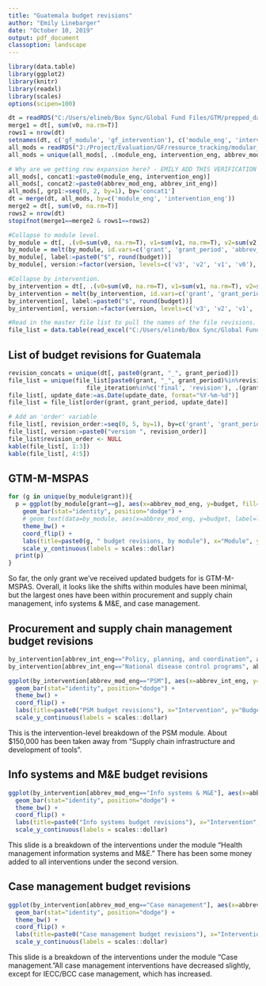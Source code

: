 ```yaml
---
title: "Guatemala budget revisions"
author: "Emily Linebarger"
date: "October 10, 2019"
output: pdf_document
classoption: landscape
---
```


```r
library(data.table)
library(ggplot2)
library(knitr)
library(readxl)
library(scales)
options(scipen=100)

dt = readRDS("C:/Users/elineb/Box Sync/Global Fund Files/GTM/prepped_data/budget_revisions.rds") #This is at the intervention, year, quarter level. 
merge1 = dt[, sum(v0, na.rm=T)]
rows1 = nrow(dt)
setnames(dt, c('gf_module', 'gf_intervention'), c('module_eng', 'intervention_eng'))
all_mods = readRDS("J:/Project/Evaluation/GF/resource_tracking/modular_framework_mapping/all_interventions.rds")
all_mods = unique(all_mods[, .(module_eng, intervention_eng, abbrev_mod_eng, abbrev_int_eng)])

# Why are we getting row expansion here? - EMILY ADD THIS VERIFICATION TO PREP MODULE MAP CODE. 
all_mods[, concat1:=paste0(module_eng, intervention_eng)]
all_mods[, concat2:=paste0(abbrev_mod_eng, abbrev_int_eng)]
all_mods[, grp1:=seq(0, 2, by=1), by='concat1']
dt = merge(dt, all_mods, by=c('module_eng', 'intervention_eng'))
merge2 = dt[, sum(v0, na.rm=T)]
rows2 = nrow(dt)
stopifnot(merge1==merge2 & rows1==rows2)

#Collapse to module level. 
by_module = dt[, .(v0=sum(v0, na.rm=T), v1=sum(v1, na.rm=T), v2=sum(v2, na.rm=T), v3=sum(v3, na.rm=T)), by=c('grant', 'grant_period', 'abbrev_mod_eng')]
by_module = melt(by_module, id.vars=c('grant', 'grant_period', 'abbrev_mod_eng'), value.name="budget", variable.name="version")
by_module[, label:=paste0("$", round(budget))]
by_module[, version:=factor(version, levels=c('v3', 'v2', 'v1', 'v0'), labels=c('v3', 'v2', 'v1', 'v0'))] #Reverse this factoring so it shows up on the graph in the right order. 

#Collapse by intervention. 
by_intervention = dt[, .(v0=sum(v0, na.rm=T), v1=sum(v1, na.rm=T), v2=sum(v2, na.rm=T), v3=sum(v3, na.rm=T)), by=c('grant', 'grant_period', 'abbrev_mod_eng', 'abbrev_int_eng')]
by_intervention = melt(by_intervention, id.vars=c('grant', 'grant_period', 'abbrev_mod_eng', 'abbrev_int_eng'), value.name="budget", variable.name="version")
by_intervention[, label:=paste0("$", round(budget))]
by_intervention[, version:=factor(version, levels=c('v3', 'v2', 'v1', 'v0'), labels=c('v3', 'v2', 'v1', 'v0'))] #Reverse this factoring so it shows up on the graph in the right order. 

#Read in the master file list to pull the names of the file revisions. 
file_list = data.table(read_excel("C:/Users/elineb/Box Sync/Global Fund Files/master_file_list.xlsx"))

```

## List of budget revisions for Guatemala
```r
revision_concats = unique(dt[, paste0(grant, "_", grant_period)])
file_list = unique(file_list[paste0(grant, "_", grant_period)%in%revision_concats & data_source=="budget" & 
                      file_iteration%in%c('final', 'revision'), .(grant, grant_period, file_name, update_date)])
file_list[, update_date:=as.Date(update_date, format="%Y-%m-%d")]
file_list = file_list[order(grant, grant_period, update_date)]

# Add an 'order' variable
file_list[, revision_order:=seq(0, 5, by=1), by=c('grant', 'grant_period')]
file_list[, version:=paste0("version ", revision_order)]
file_list$revision_order <- NULL
kable(file_list[, 1:3])
kable(file_list[, 4:5])
```

## GTM-M-MSPAS
```r
for (g in unique(by_module$grant)){
  p = ggplot(by_module[grant==g], aes(x=abbrev_mod_eng, y=budget, fill=version)) + 
    geom_bar(stat="identity", position="dodge") + 
    # geom_text(data=by_module, aes(x=abbrev_mod_eng, y=budget, label=label), vjust=0) + 
    theme_bw() + 
    coord_flip() + 
    labs(title=paste0(g, " budget revisions, by module"), x="Module", y="Budget", fill="Version") + 
    scale_y_continuous(labels = scales::dollar)
  print(p)
}
```

So far, the only grant we've received updated budgets for is GTM-M-MSPAS. Overall, it looks like the shifts within modules have been minimal, but the largest ones have been within procurement and supply chain management, info systems & M&E, and case management. 

## Procurement and supply chain management budget revisions
```r
by_intervention[abbrev_int_eng=="Policy, planning, and coordination", abbrev_int_eng:="Policy, planning, \nand coordination"]
by_intervention[abbrev_int_eng=="National disease control programs", abbrev_int_eng:="National disease \ncontrol programs"]

ggplot(by_intervention[abbrev_mod_eng=="PSM"], aes(x=abbrev_int_eng, y=budget, fill=version)) + 
  geom_bar(stat="identity", position="dodge") + 
  theme_bw() + 
  coord_flip() + 
  labs(title=paste0("PSM budget revisions"), x="Intervention", y="Budget", fill="Version") + 
  scale_y_continuous(labels = scales::dollar)
```

This is the intervention-level breakdown of the PSM module. About $150,000 has been taken away from "Supply chain infrastructure and development of tools". 

## Info systems and M&E budget revisions
```r
ggplot(by_intervention[abbrev_mod_eng=="Info systems & M&E"], aes(x=abbrev_int_eng, y=budget, fill=version)) + 
  geom_bar(stat="identity", position="dodge") + 
  theme_bw() + 
  coord_flip() + 
  labs(title=paste0("Info systems budget revisions"), x="Intervention", y="Budget", fill="Version") + 
  scale_y_continuous(labels = scales::dollar)
```

This slide is a breakdown of the interventions under the module "Health management information systems and M&E." There has been some money added to all interventions under the second version. 

## Case management budget revisions
```r
ggplot(by_intervention[abbrev_mod_eng=="Case management"], aes(x=abbrev_int_eng, y=budget, fill=version)) + 
  geom_bar(stat="identity", position="dodge") + 
  theme_bw() + 
  coord_flip() + 
  labs(title=paste0("Case management budget revisions"), x="Intervention", y="Budget", fill="Version") + 
  scale_y_continuous(labels = scales::dollar)
```

This slide is a breakdown of the interventions under the module "Case management."All case management interventions have decreased slightly, except for IECC/BCC case management, which has increased. 